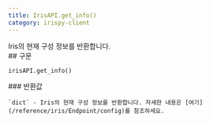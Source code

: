 ```yaml
---
title: IrisAPI.get_info()
category: irispy-client
---
```


<Section>
  Iris의 현재 구성 정보를 반환합니다.
</Section>
<Section>
  ## 구문

  ~~~py
  irisAPI.get_info()
  ~~~

  <Section>
    ### 반환값

    `dict` - Iris의 현재 구성 정보를 반환합니다. 자세한 내용은 [여기](/reference/iris/Endpoint/config)를 참조하세요.
  </Section>
</Section>